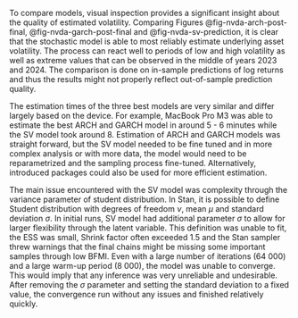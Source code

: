 To compare models, visual inspection provides a significant insight about the quality of estimated volatility.
Comparing Figures @fig-nvda-arch-post-final, @fig-nvda-garch-post-final and @fig-nvda-sv-prediction, it is clear
that the stochastic model is able to most reliably estimate underlying asset volatility. The process can react well to
periods of low and high volatility as well as extreme values that can be observed in the middle of years 2023 and 2024.
The comparison is done on in-sample predictions of log returns and thus the results might not properly reflect
out-of-sample prediction quality.

The estimation times of the three best models are very similar and differ largely based on the device. For example,
MacBook Pro M3 was able to estimate the best ARCH and GARCH model in around 5 - 6 minutes while the SV model took
around 8. Estimation of ARCH and GARCH models was straight forward, but the SV model needed to be fine tuned and in
more complex analysis or with more data, the model would need to be reparametrized and the sampling process fine-tuned.
Alternatively, introduced packages could also be used for more efficient estimation.

The main issue encountered with the SV model was complexity through the variance parameter of student distribution. In
Stan, it is possible to define Student distribution with degrees of freedom $\nu$, mean $\mu$ and standard deviation
$\sigma$. In initial runs, SV model had additional parameter $\sigma$ to allow for larger flexibility through the
latent variable. This definition was unable to fit, the ESS was small, Shrink factor often exceeded 1.5 and the Stan
sampler threw warnings that the final chains might be missing some important samples through low BFMI. Even with a
large number of iterations (64 000) and a large warm-up period (8 000), the model was unable to converge. This would
imply that any inference was very unreliable and undesirable. After removing the $\sigma$ parameter and setting the
standard deviation to a fixed value, the convergence run without any issues and finished relatively quickly.
